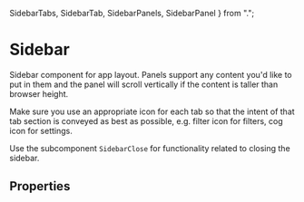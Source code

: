   SidebarTabs,
  SidebarTab,
  SidebarPanels,
  SidebarPanel
} from ".";

# Sidebar

Sidebar component for app layout. Panels support any content you'd like to put in them and the panel will scroll vertically if the content is taller than browser height.

Make sure you use an appropriate icon for each tab so that the intent of that tab section is conveyed as best as possible, e.g. filter icon for filters, cog icon for settings.

Use the subcomponent `SidebarClose` for functionality related to closing the sidebar.

<Preview>
  <Story id="components-sidebar--default-sidebar" />
</Preview>

## Properties

<Props of={Sidebar} />
